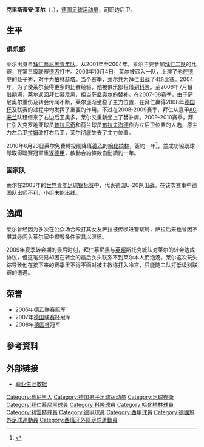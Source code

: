 {{noteTA
|G1=德甲
|G2=Football
|G3=laliga
|T=zh-hans:克里斯蒂安·莱尔;zh-hk:克里斯蒂安·利爾;zh-tw:克里斯蒂安·萊爾;
|1=zh-hans:莱尔;zh-hk:利爾;zh-tw:萊爾;
}}
{{Football player infobox
| playername     = 克里斯蒂安·莱尔<br />{{lang|de|''Christian Lell''}}
| image          = [[File:Lellkoeln.jpg|280px]]
| fullname       = {{lang|de|Christian Lell}}
| nickname       = 
| dateofbirth    = {{birth date and age|1984|8|29}}
| height         = {{height|m=1.90}}
| cityofbirth    = [[慕尼黑|慕尼黑]] 
| countryofbirth = {{BRD}}
| currentclub  = 
| clubnumber = 
| position       = [[後衛_(足球)|後衛]]
| years1 = 2001–2010
| clubs1 = [[拜仁慕尼黑足球俱乐部二队|拜仁慕尼黑二队]]                    | caps1 = 70 | goals1 = 2
| years2 = 2003–2010 | clubs2 = [[拜仁慕尼黑|拜仁慕尼黑]]     | caps2 = 65 | goals2 = 1
| years3 = 2004      | clubs3 = → [[科隆足球俱乐部|科隆二队]]  | caps3 = 8  | goals3 = 0
| years4 = 2004–2006 | clubs4 = → [[科隆足球俱乐部|科隆]]                | caps4 = 42 | goals4 = 1
| years5 = 2010–2012 | clubs5 = [[柏林赫塔足球俱乐部|柏林赫塔]]                         | caps5 = 61 | goals5 = 1
| years6 = 2012–2014 | clubs6 = [[萊萬特體育聯盟|萊萬特]]                 | caps6 = 26  | goals6 = 2
| nationalyears1 = 2003–2004
| nationalteam1 = [[德國20歲以下國家足球隊|德國U-20]]
| nationalcaps1 = 6
| nationalgoals1 = 0
| nationalyears2 = 2004
| nationalteam2 = [[德國21歲以下國家足球隊|德國U-21]]
| nationalcaps2 = 2
| nationalgoals2 = 0
| pcupdate       = 2011年7月30日 (六) 15:04 (UTC)
| ntupdate       = 2011年7月30日 (六) 15:04 (UTC)
}}
'''克里斯蒂安·莱尔'''（{{lang-de|'''Christian Lell'''}}，{{bd|1984年|8月29日|catidx=Lell, Christian}}），[[德国|德国]][[足球|足球]][[运动员|运动员]]，司职边后卫。

==生平==
===俱乐部===
莱尔出身自[[拜仁慕尼黑青年队|拜仁慕尼黑青年队]]。从2001年至2004年，莱尔主要参加[[拜仁慕尼黑二队|拜仁二队]]的比赛，在第三级联赛[[德国足球丙级联赛|德丙]]打拼。2003年10月4日，莱尔被召入一队，上演了他在[[德国足球甲级联赛|德甲]]的处子秀，对手为[[柏林赫塔足球俱乐部|柏林赫塔]]。当个赛季，莱尔共为拜仁出战了4场比赛。2004年，为了使莱尔获得更多的比赛经验，他被俱乐部租借到[[科隆足球俱乐部|科隆]]。至2006年7月租借期满，莱尔返回拜仁慕尼黑，担当[[威利·萨尼奥尔|萨尼奥尔]]的替补。在2007-08赛季，由于萨尼奥尔重伤及转会传闻不断，莱尔逐渐坐稳了主力位置，在拜仁赢得2008年[[德国杯|德国杯]]及联赛的过程中均发挥了重要的作用。不过在2008-2009赛季，拜仁从意甲[[AC米兰|AC米兰]]队租借来了右边后卫奥多，莱尔又重新坐上了替补席。2009-2010赛季，拜仁引入克罗地亚球员[[普拉尼奇|普拉尼奇]]和荷兰球员[[布拉夫海德|布拉夫海德]]作为左后卫位置的人选，原主力左后卫[[拉姆|拉姆]]改打右后卫，莱尔彻底失去了主力位置。

2010年6月23日莱尔免費轉投剛降班[[德乙|德乙]]的[[柏林赫塔足球俱乐部|哈化柏林]]，簽約一年<ref>{{cite news |language=zh-hans |url=http://www.dfo.cn/dfo/show.asp?id=10468 |title=莱尔离开拜仁慕尼黑 降级支援柏林赫塔 |publisher=德国足球在线 |date=2010-06-25 |accessdate=2011-07-29 |deadurl=yes |archiveurl=https://web.archive.org/web/20100709090738/http://www.dfo.cn/dfo/show.asp?id=10468 |archivedate=2010-07-09 }}</ref>，並成功協助球隊取得聯賽冠軍重返[[德甲|德甲]]，啟動合約條款自動續約一年。

===国家队===
莱尔在2003年的[[世界青年足球锦标赛|世界青年足球锦标赛]]中，代表德国U-20队出战。在该次赛事中德国队出师不利，小组未能出线。

==逸闻==
莱尔曾经因为多次在公众场合殴打其女友萨拉被传唤进警察局，萨拉后来也曾因不堪其辱闯入莱尔家中损毁多件家具以泄愤。

2009年夏季转会期的最后时刻，拜仁慕尼黑与[[英超|英超]]斯托克城队对莱尔的转会达成协议，但这笔交易却因在转会的最后关头联系不到莱尔本人而泡汤。莱尔这次玩失踪导致他在接下来的赛季里不得不面对被主教练打入冷宫，只能随二队打低级别联赛的遭遇。

==荣誉==
*2005年[[德国足球乙级联赛|德乙联赛]]冠军
*2007年[[德国联赛杯|德国联赛杯]]冠军
*2008年[[德国杯|德国杯]]冠军

==參考資料==
{{reflist}}

==外部链接==
*{{de}}[http://www.fussballdaten.de/spieler/lellchristian/ 职业生涯数据] {{Wayback|url=http://www.fussballdaten.de/spieler/lellchristian/ |date=20100326044301 }}

{{DEFAULTSORT:Lell, Christian}}
[[Category:慕尼黑人|Category:慕尼黑人]]
[[Category:德国男子足球运动员|Category:德国男子足球运动员]]
[[Category:足球後衛|Category:足球後衛]]
[[Category:拜仁慕尼黑球員|Category:拜仁慕尼黑球員]]
[[Category:科隆球員|Category:科隆球員]]
[[Category:哈化柏林球員|Category:哈化柏林球員]]
[[Category:利雲特球員|Category:利雲特球員]]
[[Category:德甲球員|Category:德甲球員]]
[[Category:西甲球員|Category:西甲球員]]
[[Category:德國旅外足球運動員|Category:德國旅外足球運動員]]
[[Category:西班牙外籍足球運動員|Category:西班牙外籍足球運動員]]